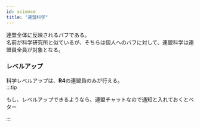 ```yaml
---
id: science
title: "連盟科学"
---
```


連盟全体に反映されるバフである。  
名前が科学研究所と似ているが、そちらは個人へのバフに対して、連盟科学は連盟員全員が対象となる。


### レベルアップ
科学レベルアップは、**R4**の連盟員のみが行える。  
:::tip

もし、レベルアップできるようなら、連盟チャットなので通知と入れておくとベター

:::
